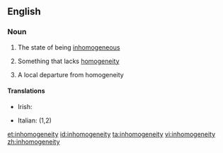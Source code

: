 ==English==

===Noun===
{{en-noun|~|inhomogeneities}}

# {{context|uncountable|lang=en}} The state of being [[inhomogeneous]]
# {{context|countable|lang=en}} Something that lacks [[homogeneity]]
# {{context|countable|lang=en}} A local departure from homogeneity

====Translations====
{{trans-top}}
* Irish: {{t|ga|neamh-aonchineálacht|f}}
{{trans-mid}}
* Italian: {{t|it|disomogeneità|f}} (1,2)
{{trans-bottom}}

[[et:inhomogeneity]]
[[id:inhomogeneity]]
[[ta:inhomogeneity]]
[[vi:inhomogeneity]]
[[zh:inhomogeneity]]
